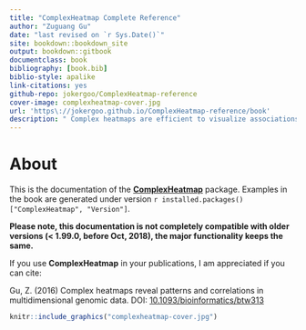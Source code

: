 ```yaml
--- 
title: "ComplexHeatmap Complete Reference"
author: "Zuguang Gu"
date: "last revised on `r Sys.Date()`"
site: bookdown::bookdown_site
output: bookdown::gitbook
documentclass: book
bibliography: [book.bib]
biblio-style: apalike
link-citations: yes
github-repo: jokergoo/ComplexHeatmap-reference
cover-image: complexheatmap-cover.jpg
url: 'https\://jokergoo.github.io/ComplexHeatmap-reference/book'
description: " Complex heatmaps are efficient to visualize associations between different sources of data sets and reveal potential structures. Here the ComplexHeatmap package provides a highly flexible way to arrange multiple heatmaps and supports various annotation graphics. This book is a complete reference to ComplexHeatmap pacakge."
---
```


# About {-}

This is the documentation of the
[**ComplexHeatmap**](http://bioconductor.org/packages/ComplexHeatmap/) package. Examples in the book
are generated under version `r installed.packages()["ComplexHeatmap", "Version"]`.

**Please note, this documentation is not completely compatible with older versions (< 1.99.0, before
Oct, 2018), the major functionality keeps the same.**

If you use **ComplexHeatmap** in your publications, I am appreciated if you can cite:

Gu, Z. (2016) Complex heatmaps reveal patterns and correlations in multidimensional genomic data.
DOI: [10.1093/bioinformatics/btw313](https://doi.org/10.1093/bioinformatics/btw313)


```r
knitr::include_graphics("complexheatmap-cover.jpg")
```

